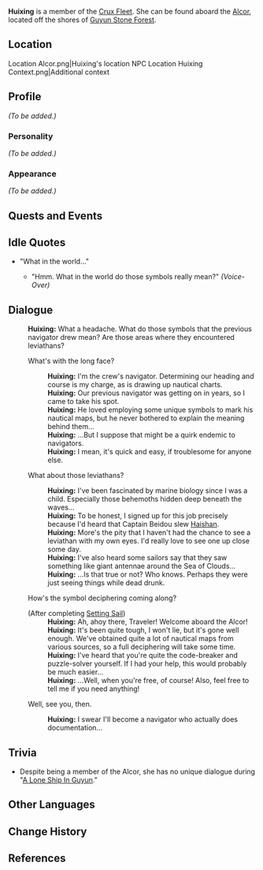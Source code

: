 {{Meta
<!-- REMOVE THIS TEMPLATE AFTER ADDING MISSING INFO -->
|missing_NPC_profile  = yes
}}
{{About|the Crux Fleet member|the secretary of the [[Liyue Qixing]]|Huixin}}
{{Character Infobox
|type             = NPC
|image            = NPC Huixing.png
|region           = Liyue
|affiliation      = Crux Fleet
|title            = Navigator
|voiceEN          = [https://www.anairisq.com/ Anairis Quiñones]<ref>Twitter: [https://twitter.com/anairis_q/status/1419673872899715081 EN VA Self Announcement]</ref>
}}
'''Huixing''' {{Lang|zh=绘星|zh_rm=Huìxīng}} is a member of the [[Crux Fleet]]. She can be found aboard the [[Alcor]], located off the shores of [[Guyun Stone Forest]].

==Location==
<gallery hideaddbutton="true" captionalign="center">
Location Alcor.png|Huixing's location
NPC Location Huixing Context.png|Additional context
</gallery>

==Profile==
<!--detailed story/lore information goes here-->
''(To be added.)''

===Personality===
''(To be added.)''

===Appearance===
''(To be added.)''

==Quests and Events==
{{Quest Appearances}}

==Idle Quotes==
* "What in the world..."
** {{A|VO Huixing 01.ogg}} "Hmm. What in the world do those symbols really mean?" ''(Voice-Over)''

==Dialogue==
{{Dialogue start}}
:'''Huixing:''' What a headache. What do those symbols that the previous navigator drew mean? Are those areas where they encountered leviathans?
:{{DIcon}} What's with the long face?
::'''Huixing:''' I'm the crew's navigator. Determining our heading and course is my charge, as is drawing up nautical charts.
::'''Huixing:''' Our previous navigator was getting on in years, so I came to take his spot.
::'''Huixing:''' He loved employing some unique symbols to mark his nautical maps, but he never bothered to explain the meaning behind them...
::'''Huixing:''' ...But I suppose that might be a quirk endemic to navigators.
::'''Huixing:''' I mean, it's quick and easy, if troublesome for anyone else.
:{{DIcon}} What about those leviathans?
::'''Huixing:''' I've been fascinated by marine biology since I was a child. Especially those behemoths hidden deep beneath the waves...
::'''Huixing:''' To be honest, I signed up for this job precisely because I'd heard that Captain Beidou slew [[Haishan]].
::'''Huixing:''' More's the pity that I haven't had the chance to see a leviathan with my own eyes. I'd really love to see one up close some day.
::'''Huixing:''' I've also heard some sailors say that they saw something like giant antennae around the Sea of Clouds...
::'''Huixing:''' ...Is that true or not? Who knows. Perhaps they were just seeing things while dead drunk.
:{{DIcon}} How's the symbol deciphering coming along?
:;(After completing [[Setting Sail]])
::'''Huixing:''' Ah, ahoy there, Traveler! Welcome aboard the Alcor!
::'''Huixing:''' It's been quite tough, I won't lie, but it's gone well enough. We've obtained quite a lot of nautical maps from various sources, so a full deciphering will take some time.
::'''Huixing:''' I've heard that you're quite the code-breaker and puzzle-solver yourself. If I had your help, this would probably be much easier...
::'''Huixing:''' ...Well, when you're free, of course! Also, feel free to tell me if you need anything!
:{{DIcon}} Well, see you, then.
::'''Huixing:''' I swear I'll become a navigator who actually does documentation...
{{Dialogue end}}

==Trivia==
* Despite being a member of the Alcor, she has no unique dialogue during "[[A Lone Ship In Guyun]]."

==Other Languages==
{{Other Languages|default_hidden=1
|en      = Huixing
|zhs     = 绘星
|zhs_rm  = Huìxīng
|zht     = 繪星
|zht_rm  = Huìxīng
<!-- |zh_tl   = Drawing the Stars -->
|ja      = 絵星
|ja_rm   = Kaisei{{Assumed}}
|ko      = 해{{tt|성|星}}
|ko_rm   = Haeseong
|es      = Huixing
|fr      = Huixing
|ru      = Хуэй Син
|th      = Huixing
|vi      = Huixing
|de      = Huixing
|id      = Huixing
|pt      = Huixing
}}

==Change History==
{{Change History|1.0}}

==References==
{{Reflist}}